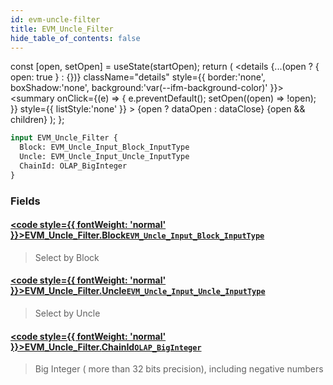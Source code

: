 ```yaml
---
id: evm-uncle-filter
title: EVM_Uncle_Filter
hide_table_of_contents: false
---
```







  const [open, setOpen] = useState(startOpen);
  return (
    <details {...(open ? { open: true } : {})} className="details" style={{ border:'none', boxShadow:'none', background:'var(--ifm-background-color)' }}>
      <summary
        onClick={(e) => {
          e.preventDefault();
          setOpen((open) => !open);
        }}
        style={{ listStyle:'none' }}
      >
      {open ? dataOpen : dataClose}
      </summary>
      {open && children}
    </details>
  );
};













```graphql
input EVM_Uncle_Filter {
  Block: EVM_Uncle_Input_Block_InputType
  Uncle: EVM_Uncle_Input_Uncle_InputType
  ChainId: OLAP_BigInteger
}
```




### Fields

#### [<code style={{ fontWeight: 'normal' }}>EVM_Uncle_Filter.<b>Block</b></code>](#)<Bullet />[`EVM_Uncle_Input_Block_InputType`](/docs/graphql-reference/inputs/evm-uncle-input-block-input-type) <Badge class="badge badge--secondary" text="input"/> 
> 
> 
> Select by Block
> 

#### [<code style={{ fontWeight: 'normal' }}>EVM_Uncle_Filter.<b>Uncle</b></code>](#)<Bullet />[`EVM_Uncle_Input_Uncle_InputType`](/docs/graphql-reference/inputs/evm-uncle-input-uncle-input-type) <Badge class="badge badge--secondary" text="input"/> 
> 
> 
> Select by Uncle
> 

#### [<code style={{ fontWeight: 'normal' }}>EVM_Uncle_Filter.<b>ChainId</b></code>](#)<Bullet />[`OLAP_BigInteger`](/docs/graphql-reference/inputs/olap-big-integer) <Badge class="badge badge--secondary" text="input"/> 
> 
> 
> Big Integer ( more than 32 bits precision), including negative numbers
> 



